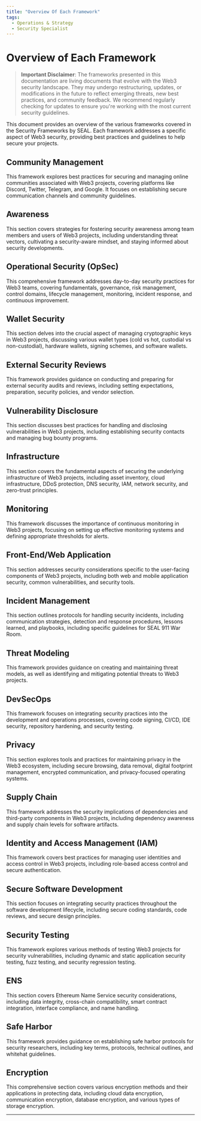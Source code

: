 ```yaml
---
title: "Overview Of Each Framework"
tags:
  - Operations & Strategy
  - Security Specialist
---
```



<TagProvider>
<TagFilter />

# Overview of Each Framework

<TagList tags={frontmatter.tags} />

> **Important Disclaimer**: The frameworks presented in this documentation are living documents that evolve with the
> Web3 security landscape. They may undergo restructuring, updates, or modifications in the future to reflect emerging
> threats, new best practices, and community feedback. We recommend regularly checking for updates to ensure you're
> working with the most current security guidelines.

This document provides an overview of the various frameworks covered in the Security Frameworks by SEAL. Each framework
addresses a specific aspect of Web3 security, providing best practices and guidelines to help secure your projects.

## Community Management

This framework explores best practices for securing and managing online communities associated with Web3 projects,
covering platforms like Discord, Twitter, Telegram, and Google. It focuses on establishing secure communication channels
and community guidelines.

## Awareness

This section covers strategies for fostering security awareness among team members and users of Web3 projects, including
understanding threat vectors, cultivating a security-aware mindset, and staying informed about security developments.

## Operational Security (OpSec)

This comprehensive framework addresses day-to-day security practices for Web3 teams, covering fundamentals, governance,
risk management, control domains, lifecycle management, monitoring, incident response, and continuous improvement.

## Wallet Security

This section delves into the crucial aspect of managing cryptographic keys in Web3 projects, discussing various wallet
types (cold vs hot, custodial vs non-custodial), hardware wallets, signing schemes, and software wallets.

## External Security Reviews

This framework provides guidance on conducting and preparing for external security audits and reviews, including setting
expectations, preparation, security policies, and vendor selection.

## Vulnerability Disclosure

This section discusses best practices for handling and disclosing vulnerabilities in Web3 projects, including
establishing security contacts and managing bug bounty programs.

## Infrastructure

This section covers the fundamental aspects of securing the underlying infrastructure of Web3 projects, including asset
inventory, cloud infrastructure, DDoS protection, DNS security, IAM, network security, and zero-trust principles.

## Monitoring

This framework discusses the importance of continuous monitoring in Web3 projects, focusing on setting up effective
monitoring systems and defining appropriate thresholds for alerts.

## Front-End/Web Application

This section addresses security considerations specific to the user-facing components of Web3 projects, including both
web and mobile application security, common vulnerabilities, and security tools.

## Incident Management

This section outlines protocols for handling security incidents, including communication strategies, detection and
response procedures, lessons learned, and playbooks, including specific guidelines for SEAL 911 War Room.

## Threat Modeling

This framework provides guidance on creating and maintaining threat models, as well as identifying and mitigating
potential threats to Web3 projects.

## DevSecOps

This framework focuses on integrating security practices into the development and operations processes, covering code
signing, CI/CD, IDE security, repository hardening, and security testing.

## Privacy

This section explores tools and practices for maintaining privacy in the Web3 ecosystem, including secure browsing, data
removal, digital footprint management, encrypted communication, and privacy-focused operating systems.

## Supply Chain

This framework addresses the security implications of dependencies and third-party components in Web3 projects,
including dependency awareness and supply chain levels for software artifacts.

## Identity and Access Management (IAM)

This framework covers best practices for managing user identities and access control in Web3 projects, including
role-based access control and secure authentication.

## Secure Software Development

This section focuses on integrating security practices throughout the software development lifecycle, including secure
coding standards, code reviews, and secure design principles.

## Security Testing

This framework explores various methods of testing Web3 projects for security vulnerabilities, including dynamic and
static application security testing, fuzz testing, and security regression testing.

## ENS

This section covers Ethereum Name Service security considerations, including data integrity, cross-chain compatibility,
smart contract integration, interface compliance, and name handling.

## Safe Harbor

This framework provides guidance on establishing safe harbor protocols for security researchers, including key terms,
protocols, technical outlines, and whitehat guidelines.

## Encryption

This comprehensive section covers various encryption methods and their applications in protecting data, including cloud
data encryption, communication encryption, database encryption, and various types of storage encryption.

---

</TagProvider>
<ContributeFooter />

